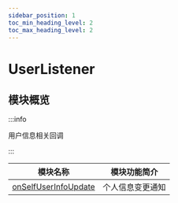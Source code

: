 ```yaml
---
sidebar_position: 1
toc_min_heading_level: 2
toc_max_heading_level: 2
---
```


# UserListener

## 模块概览

:::info

用户信息相关回调

:::

| 模块名称                                                            | 模块功能简介     |
| ------------------------------------------------------------------- | ---------------- |
| [onSelfUserInfoUpdate](docs/sdks/Callback/onSelfUserInfoUpdate.mdx) | 个人信息变更通知 |
